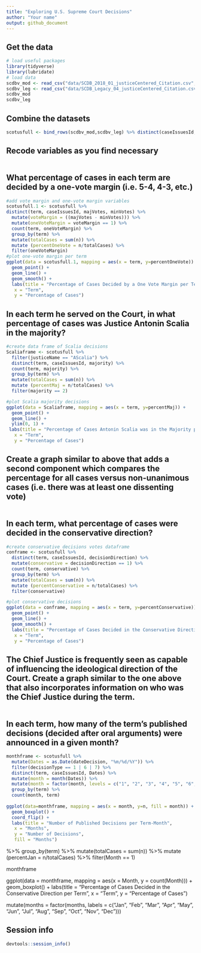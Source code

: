 ```yaml
---
title: "Exploring U.S. Supreme Court Decisions"
author: "Your name"
output: github_document
---
```


## Get the data

```r
# load useful packages
library(tidyverse)
library(lubridate)
# load data
scdbv_mod <- read_csv("data/SCDB_2018_01_justiceCentered_Citation.csv", col_types = cols(docket = col_character()))
scdbv_leg <- read_csv("data/SCDB_Legacy_04_justiceCentered_Citation.csv", col_types = cols(docket = col_character(), adminAction = col_number(), adminActionState = col_number()))
scdbv_mod
scdbv_leg
```

## Combine the datasets

```r
scotusfull <- bind_rows(scdbv_mod,scdbv_leg) %>% distinct(caseIssuesId, term, justice, justiceName, decisionDirection, majVotes, minVotes, majority, chief, dateDecision, decisionType)
```

## Recode variables as you find necessary

```r

```

## What percentage of cases in each term are decided by a one-vote margin (i.e. 5-4, 4-3, etc.)

```r
#add vote margin and one-vote margin variables
scotusfull.1 <- scotusfull %>%
distinct(term, caseIssuesId, majVotes, minVotes) %>% 
  mutate(voteMargin = ((majVotes - minVotes))) %>% 
  mutate(oneVoteMargin = voteMargin == 1) %>% 
  count(term, oneVoteMargin) %>%
  group_by(term) %>%
  mutate(totalCases = sum(n)) %>%
  mutate (percentOneVote = n/totalCases) %>%
  filter(oneVoteMargin) 
#plot one-vote margin per term
ggplot(data = scotusfull.1, mapping = aes(x = term, y=percentOneVote)) +
  geom_point() +
  geom_line() + 
  geom_smooth() +
  labs(title = "Percentage of Cases Decided by a One Vote Margin per Term", 
   x = "Term", 
   y = "Percentage of Cases")
```

## In each term he served on the Court, in what percentage of cases was Justice Antonin Scalia in the majority?

```r
#create data frame of Scalia decisions
Scaliaframe <- scotusfull %>% 
  filter(justiceName == "AScalia") %>%
  distinct(term, caseIssuesId, majority) %>%
  count(term, majority) %>%
  group_by(term) %>%
  mutate(totalCases = sum(n)) %>%
  mutate (percentMaj = n/totalCases) %>%
  filter(majority == 2)

#plot Scalia majority decisions
ggplot(data = Scaliaframe, mapping = aes(x = term, y=percentMaj)) +
  geom_point() +
  geom_line() +
  ylim(0, 1) +
 labs(title = "Percentage of Cases Antonin Scalia was in the Majority per Term", 
   x = "Term", 
   y = "Percentage of Cases")
```

## Create a graph similar to above that adds a second component which compares the percentage for all cases versus non-unanimous cases (i.e. there was at least one dissenting vote)

```r

```

## In each term, what percentage of cases were decided in the conservative direction?

```r
#create conservative decisions votes dataframe
conframe <- scotusfull %>% 
  distinct(term, caseIssuesId, decisionDirection) %>%
  mutate(conservative = decisionDirection == 1) %>% 
  count(term, conservative) %>%
  group_by(term) %>%
  mutate(totalCases = sum(n)) %>%
  mutate (percentConservative = n/totalCases) %>%
  filter(conservative) 

#plot conservative decisions
ggplot(data = conframe, mapping = aes(x = term, y=percentConservative)) +
  geom_point() +
  geom_line() + 
  geom_smooth() +
  labs(title = "Percentage of Cases Decided in the Conservative Direction per Term", 
   x = "Term", 
   y = "Percentage of Cases")
```

## The Chief Justice is frequently seen as capable of influencing the ideological direction of the Court. Create a graph similar to the one above that also incorporates information on who was the Chief Justice during the term.

```r

```

## In each term, how many of the term's published decisions (decided after oral arguments) were announced in a given month?

```r
monthframe <- scotusfull %>% 
  mutate(Dates = as.Date(dateDecision, "%m/%d/%Y")) %>% 
  filter(decisionType == 1 | 6 | 7) %>% 
  distinct(term, caseIssuesId, Dates) %>%
  mutate(month = month(Dates)) %>%
  mutate(month = factor(month, levels = c("1", "2", "3", "4", "5", "6", "7", "8", "9", "10", "11", "12"), labels = c("Jan", "Feb", "Mar", "Apr", "May", "Jun", "Jul", "Aug", "Sep", "Oct", "Nov", "Dec"))) %>%
  group_by(term) %>%
  count(month, term)
  
ggplot(data=monthframe, mapping = aes(x = month, y=n, fill = month)) + 
  geom_boxplot() +
  coord_flip() + 
  labs(title = "Number of Published Decisions per Term-Month", 
   x = "Months", 
   y = "Number of Decisions",
   fill = "Months")
```

%>%
  group_by(term) %>%
  mutate(totalCases = sum(n)) %>%
  mutate (percentJan = n/totalCases) %>%
  filter(Month == 1)
  
monthframe

ggplot(data = monthframe, mapping = aes(x = Month, y = count(Month))) +
  geom_boxplot() + 
  labs(title = "Percentage of Cases Decided in the Conservative Direction per Term", 
   x = "Term", 
   y = "Percentage of Cases")

 mutate(months = factor(months, labels = c("Jan", "Feb", "Mar", "Apr", "May", "Jun", "Jul", "Aug", "Sep", "Oct", "Nov", "Dec")))

## Session info

```r
devtools::session_info()
```


